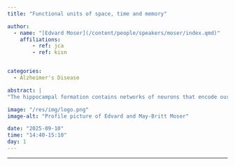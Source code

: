 ```yaml
---
title: "Functional units of space, time and memory"

author:
  - name: "[Edvard Moser](/content/people/speakers/moser/index.qmd)"
    affiliations:
        - ref: jca
        - ref: kisn


categories:
  - Alzheimer's Disease

abstract: |
"The hippocampal formation contains networks of neurons that encode our spatial surroundings, as well as neurons that we use to organize experience in time . Both elements are crucial for our capacity for memory."

image: "/res/img/logo.png"
image-alt: "Profile picture of Edvard and May-Britt Moser"

date: "2025-09-10"
time: "14:40-15:10"
day: 1
---
```


***

<!-- <object data="/res/quarto.pdf" type="application/pdf" width="100%" height="600">
</object> -->
